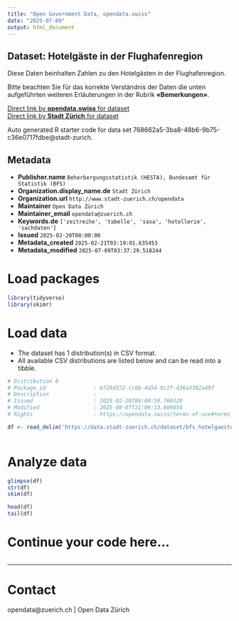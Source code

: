 ```yaml
---
title: "Open Government Data, opendata.swiss"
date: "2025-07-09"
output: html_document
---
```


## Dataset: Hotelgäste in der Flughafenregion

Diese Daten beinhalten Zahlen zu den Hotelgästen in der Flughafenregion.

Bitte beachten Sie für das korrekte Verständnis der Daten die unten aufgeführten weiteren Erläuterungen in der Rubrik **«Bemerkungen»**.


[Direct link by **opendata.swiss** for dataset](https://opendata.swiss/de/dataset/hotelgaste-in-der-flughafenregion)<br>
[Direct link by **Stadt Zürich** for dataset](https://data.stadt-zuerich.ch/dataset/bfs_hotelgaeste_flughafenregion_od1105)

Auto generated R starter code for data set 768662a5-3ba8-48b6-9b75-c36e0717fdbe@stadt-zurich.

## Metadata

- **Publisher.name** `Beherbergungsstatistik (HESTA), Bundesamt für Statistik (BFS)`
- **Organization.display_name.de** `Stadt Zürich`
- **Organization.url** `http://www.stadt-zuerich.ch/opendata`
- **Maintainer** `Open Data Zürich`
- **Maintainer_email** `opendata@zuerich.ch`
- **Keywords.de** `['zeitreihe', 'tabelle', 'sasa', 'hotellerie', 'sachdaten']`
- **Issued** `2025-02-20T00:00:00`
- **Metadata_created** `2025-02-21T03:19:01.635453`
- **Metadata_modified** `2025-07-09T03:37:29.518244`


# Load packages

```r

library(tidyverse)
library(skimr)

```

# Load data

-   The dataset has 1 distribution(s) in CSV format.
-   All available CSV distributions are listed below and can be read into a tibble.

```r

# Distribution 0
# Package_id               : 6729d372-cc0b-4a54-9c2f-436a3392a49f
# Description              : 
# Issued                   : 2025-02-20T09:00:59.760320
# Modified                 : 2025-08-07T21:09:13.609854
# Rights                   : https://opendata.swiss/terms-of-use#terms_open

df <- read_delim('https://data.stadt-zuerich.ch/dataset/bfs_hotelgaeste_flughafenregion_od1105/download/WIR110OD1105.csv')



```

# Analyze data

```r

glimpse(df)
str(df)
skim(df)

head(df)
tail(df)

```

# Continue your code here...

```r

```

------------------------------------------------------------------------

# Contact

opendata@zuerich.ch | Open Data Zürich
